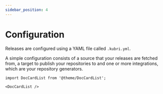 ```yaml
---
sidebar_position: 4
---
```


# Configuration

Releases are configured using a YAML file called `.kubri.yml`.

A simple configuration consists of a source that your releases are fetched from, a target to publish
your repositories to and one or more integrations, which are your repository generators.

```mdx-code-block
import DocCardList from '@theme/DocCardList';

<DocCardList />
```
